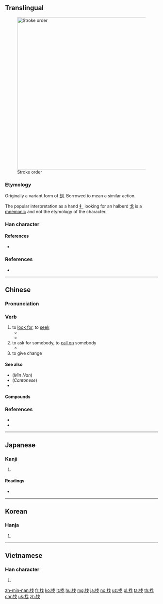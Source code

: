 ==Translingual==
[[File:找-bw.png|thumb|500px|Stroke order]]

===Etymology===
{{Han compound|扌|戈|c1=s|c2=p|ls=psc}}

Originally a variant form of [[划]]. Borrowed to mean a similar action.

The popular interpretation as a hand [[扌]] looking for an halberd [[戈]] is a [[mnemonic]] and not the etymology of the character.

===Han character===
{{Han char|rn=64|rad=手|as=04|sn=7|four=53050|canj=QI|ids=⿰扌戈}}

====References====
* {{Han ref|kx=0419.180|dkj=11851|dj=0766.100|hdz=31835.040|uh=627E|ud=25214|bh=A7E4|bd=42980}}

===References===
* {{cite-web
|url=http://www.yellowbridge.com/chinese/character-etymology.php?zi=%E6%89%BE
|title=找 etymology
|work=YellowBridge
|language=Mandarin/English
|accessdate=2014-02-18}}

----

==Chinese==
{{zh-forms}}

===Pronunciation===
{{zh-pron
|m=zhǎo
|c=zaau2
|h=pfs=cháu
|mn=chāu
|mn-t=dao2
|mc=
|oc=y
|cat=v
}}

===Verb===
{{zh-verb}}

# to [[look for]], to [[seek]]
#* {{zh-x|他 決定 出去 '''找''' 食物。|He decided to go out to '''search''' for food.}}
#* {{zh-x|你 '''找''' 沒 '''找''' 沙發 后面？|Have you '''looked''' behind the sofa?}}
# to ask for somebody, to [[call on]] somebody
#* {{zh-x|有 人 來 '''找''' 我 沒有？|Did anybody '''ask''' for me ?}}
# to give change
#: {{zh-x|這 是 '''找''' 你 的 錢。|Here is your change.}}
#: {{zh-x|不 用 '''找''' 了|Keep the change}}

====See also====
* (''Min Nan'') {{zh-l|揣|tr=[[chhē]], [[chhōe]]}}
* (''Cantonese'') {{zh-l|搵|tr=wan2}}
* {{zh-l|求}}

====Compounds====
{{der3
|{{zh-l|找彆扭/找别扭}}
|{{zh-l|找病}}
|{{zh-l|找補}}
|{{zh-l|找不自在}}
|{{zh-l|找碴}}, {{zh-l|找碴兒}}
|{{zh-l|找茬}}, {{zh-l|找茬兒}}
|{{zh-l|找岔子}}
|{{zh-l|找刺兒}}
|{{zh-l|找倒霉}}
|{{zh-l|找對象}}
|{{zh-l|找藉口/找借口}}
|{{zh-l|找樂子}}
|{{zh-l|找麻煩}}
|{{zh-l|找沒趣兒}}
|{{zh-l|找便宜}}
|{{zh-l|找平}}
|{{zh-l|找婆家}}
|{{zh-l|找齊}}
|{{zh-l|找錢}}
|{{zh-l|找竅門}}
|{{zh-l|找事}}
|{{zh-l|找死}}
|{{zh-l|找臺階兒/找台階兒/找台阶儿}}
|{{zh-l|找頭}}
|{{zh-l|找尋}}
|{{zh-l|找轍}}
|{{zh-l|找主}}, {{zh-l|找主兒}}
}}

===References===
* {{cite-web
|url=http://www.mdbg.net/chindict/chindict.php?page=worddict&wdrst=0&wdqb=找
|title=找
|work=MDBG English to Chinese dictionary ( Based on CC-CEDICT )
|language=Mandarin/English
|accessdate=2014-02-14}}
* {{cite-web
|url=http://www.jukuu.com/index.php
|title=Jukuu
|work=Jukuu
|language=Mandarin/English
|accessdate=2014-04-06}}

----

==Japanese==

===Kanji===
{{ja-kanji|grade=|rs=手04}}

# {{defn|lang=ja|sort=手04}}

====Readings====
* {{ja-readings|on=[[か]] (ka), [[げ]] (ge), [[そう]] (sō)|kun=[[さおさす]] (saosasu), [[たずねる]] (tazuneru)}}

----

==Korean==

===Hanja===
{{ko-hanja|hangeul=조|eumhun=|rv=jo|mr=cho|y=co}}

# {{defn|lang=ko|sort=手04}}

----

==Vietnamese==

===Han character===
{{vi-hantu|[[quơ]], [[hoa]], [[chết]], [[trảo]]|rs=手04}}

# {{defn|lang=vi|sort=手04}}

[[zh-min-nan:找]]
[[fr:找]]
[[ko:找]]
[[lt:找]]
[[hu:找]]
[[mg:找]]
[[ja:找]]
[[no:找]]
[[uz:找]]
[[pl:找]]
[[ta:找]]
[[th:找]]
[[chr:找]]
[[uk:找]]
[[zh:找]]